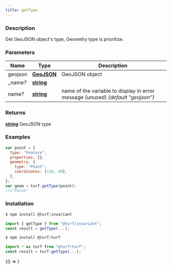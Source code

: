 ```yaml
---
title: getType
---
```



### Description

Get GeoJSON object's type, Geometry type is prioritize.

### Parameters

| Name           | Type                                                                                            | Description                                                                     |
| -------------- | ----------------------------------------------------------------------------------------------- | ------------------------------------------------------------------------------- |
| geojson        | **[GeoJSON](https://tools.ietf.org/html/rfc7946#section-3)**                                    | GeoJSON object                                                                  |
| \_name<i>?</i> | **[string](https://developer.mozilla.org/docs/Web/JavaScript/Reference/Global_Objects/String)** |                                                                                 |
| name<i>?</i>   | **[string](https://developer.mozilla.org/docs/Web/JavaScript/Reference/Global_Objects/String)** | name of the variable to display in error message (unused) _(default "geojson")_ |

### Returns

**[string](https://developer.mozilla.org/docs/Web/JavaScript/Reference/Global_Objects/String)** GeoJSON type

### Examples

```javascript
var point = {
  type: "Feature",
  properties: {},
  geometry: {
    type: "Point",
    coordinates: [110, 40],
  },
};
var geom = turf.getType(point);
//="Point"
```

### Installation

```javascript
$ npm install @turf/invariant

import { getType } from "@turf/invariant";
const result = getType(...);
```

```javascript
$ npm install @turf/turf

import * as turf from "@turf/turf";
const result = turf.getType(...);
```

<!-- Expose turf as global var for experimenting in the browser console -->

<BrowserOnly>{() => <WindowTurfGlobal turf={turf} />}</BrowserOnly>

